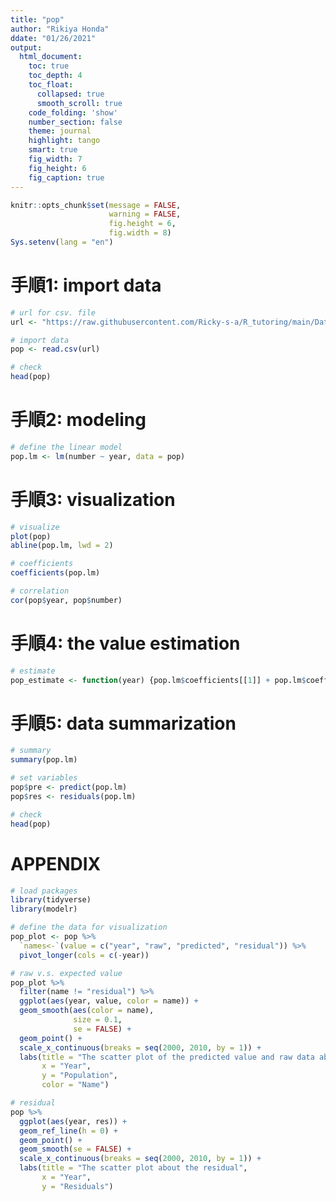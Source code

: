 ```yaml
---
title: "pop"
author: "Rikiya Honda"
ddate: "01/26/2021"
output:   
  html_document: 
    toc: true
    toc_depth: 4
    toc_float: 
      collapsed: true
      smooth_scroll: true
    code_folding: 'show'
    number_section: false
    theme: journal
    highlight: tango
    smart: true
    fig_width: 7
    fig_height: 6
    fig_caption: true
---
```


```r
knitr::opts_chunk$set(message = FALSE,
                      warning = FALSE,
                      fig.height = 6,
                      fig.width = 8)
Sys.setenv(lang = "en")
```



# 手順1: import data


```r
# url for csv. file
url <- "https://raw.githubusercontent.com/Ricky-s-a/R_tutoring/main/Data/pop.csv"

# import data
pop <- read.csv(url)

# check
head(pop)
```


# 手順2: modeling


```r
# define the linear model
pop.lm <- lm(number ~ year, data = pop)
```


# 手順3: visualization


```r
# visualize
plot(pop)
abline(pop.lm, lwd = 2)

# coefficients
coefficients(pop.lm)

# correlation
cor(pop$year, pop$number)
```


# 手順4: the value estimation


```r
# estimate
pop_estimate <- function(year) {pop.lm$coefficients[[1]] + pop.lm$coefficients[[2]]*year}
```


# 手順5: data summarization


```r
# summary
summary(pop.lm)

# set variables
pop$pre <- predict(pop.lm)
pop$res <- residuals(pop.lm)

# check 
head(pop)
```


# APPENDIX


```r
# load packages
library(tidyverse)
library(modelr)

# define the data for visualization
pop_plot <- pop %>% 
  `names<-`(value = c("year", "raw", "predicted", "residual")) %>% 
  pivot_longer(cols = c(-year))

# raw v.s. expected value
pop_plot %>% 
  filter(name != "residual") %>% 
  ggplot(aes(year, value, color = name)) +
  geom_smooth(aes(color = name),
              size = 0.1,
              se = FALSE) +
  geom_point() +
  scale_x_continuous(breaks = seq(2000, 2010, by = 1)) +
  labs(title = "The scatter plot of the predicted value and raw data about pop",
       x = "Year",
       y = "Population",
       color = "Name")

# residual  
pop %>% 
  ggplot(aes(year, res)) +
  geom_ref_line(h = 0) +
  geom_point() +
  geom_smooth(se = FALSE) +
  scale_x_continuous(breaks = seq(2000, 2010, by = 1)) +
  labs(title = "The scatter plot about the residual",
       x = "Year",
       y = "Residuals")

```


